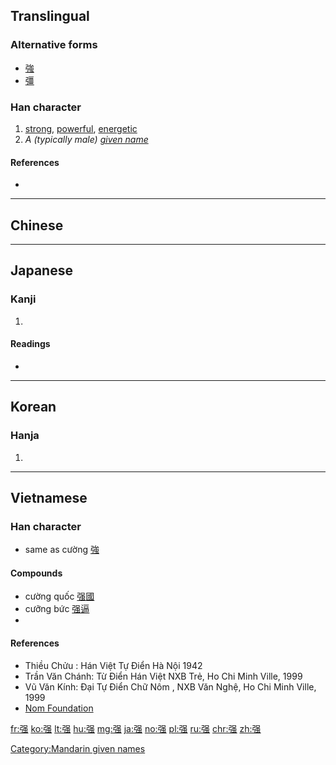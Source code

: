 {{also|強|彊}}
==Translingual==
{{stroke order|strokes=12}}

===Alternative forms===
* [[強]]
* [[彊]]

===Han character===
{{Han char|rn=57|rad=弓|as=09|sn=12|four=|canj=弓口中戈 (NRLI)|ids=⿰[[弓]]⿱[[口]][[虫]]}}

# [[strong]], [[powerful]], [[energetic]]
# ''A (typically male) [[given name]]''

====References====
* {{Han ref|kx=0360.040|dkj=09822|dj=0676.080|hdz=20999.150|uh=5F3A|ud=24378}}

----
==Chinese==
{{zh-see|強}}
----

==Japanese==

===Kanji===
{{ja-kanji|grade=|rs=弓09}}

# {{defn|lang=ja|sort=弓09}}

====Readings====
* {{ja-readings|on=[[きょう]] (kyō), [[ごう]] (gō)|kun=[[つよい]] (tsuyoi), [[しいる]] (shiiru), [[つよまる]] (tsuyomaru)}}

----

==Korean==

===Hanja===
{{ko-hanja|hangeul=강|eumhun=|rv=gang|mr=kang|y=kang}}

# {{defn|lang=ko|sort=弓09}}

----

==Vietnamese==

===Han character===
{{vi-hantu|[[càng]], [[cường]], [[cưỡng]], [[gượng]], [[ngượng]]|rs=弓09}}

* same as cường [[強]]

====Compounds====
* cường quốc  [[强國]]
* cưỡng bức [[强逼]]
* {{defn|lang=vi|sort=弓09}}

====References====
* Thiều Chửu : Hán Việt Tự Điển  Hà Nội 1942
* Trần Văn Chánh: Từ Điển Hán Việt NXB Trẻ, Ho Chi Minh Ville, 1999
* Vũ Văn Kính: Đại Tự Điển Chữ Nôm , NXB Văn Nghệ, Ho Chi Minh Ville, 1999
*[http://nomfoundation.org/common/nom_details.php?codepoint=5f3a Nom Foundation]

[[Category:Mandarin given names]]

[[fr:强]]
[[ko:强]]
[[lt:强]]
[[hu:强]]
[[mg:强]]
[[ja:强]]
[[no:强]]
[[pl:强]]
[[ru:强]]
[[chr:强]]
[[zh:强]]